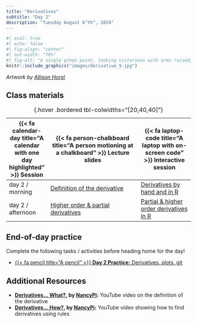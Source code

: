 ```yaml
---
title: "Derivatives"
subtitle: "Day 2"
description: "Tuesday August 6^th^, 2024"
---
```


```r
#| eval: true 
#| echo: false
#| fig-align: "center"
#| out-width: "70%" 
#| fig-alt: "A single green point, looking victorious with arms raised, which is now representing the yellow and blue points have converged (delta x is infinitely small). Text reads 'The expression for the instantaneous slope at any point on a function, aka the derivative, is found by (1) Finding an expression for the slope between two points on the function separated by delta x, and (2) evaluating that slope as the points get infinitely close together.'"
knitr::include_graphics("images/derivative_9.jpg")
```

:::{.gray-text .center-text}
*Artwork by [Allison Horst](https://allisonhorst.com/)*
:::

<!-- ## Pre-class prep -->

<!-- Install the following packages by running the following in your RStudio *Console*: -->

<!-- ```{r} -->
<!-- #| eval: false -->
<!-- #| echo: true -->
<!-- install.packages("ARTofR") # optional, but an awesome package for creating R script section headers -->
<!-- ``` -->

## Class materials

| {{< fa calendar-day title="A calendar with one day highlighted" >}} Session  | {{< fa person-chalkboard title="A person motioning at a chalkboard" >}} Lecture slides  |  {{< fa laptop-code title="A laptop with on-screen code" >}} Interactive session |
|-------------------|-----------------------------------------------------------------------------------------------------------------------------------------------------|----------------------------------------------------------------------------------|
| day 2 / morning   | [Definition of the derivative](slides/day2.1-slides.qmd){target="_blank"} | [Derivatives by hand and in R](interactive-sessions/interactive-session-2a.qmd) |
| day 2 / afternoon | [	Higher order & partial derivatives](slides/day2.2-slides.qmd){target="_blank"} | [Partial & higher order derivatives in R](interactive-sessions/interactive-session-2b.qmd) |
: {.hover .bordered tbl-colwidths="[20,40,40]"} 

## End-of-day practice

Complete the following tasks / activities before heading home for the day!

- [{{< fa pencil title="A pencil" >}} **Day 2 Practice:** Derivatives, plots, git](eod-practice/eod-day2.qmd)

## Additional Resources
- **[Derivatives... What?](https://www.youtube.com/watch?v=-ktrtzYVk_I), by [NancyPi](https://www.youtube.com/@NancyPi):** YouTube video on the definition of the derivative
- **[Derivatives... How?](https://www.youtube.com/watch?v=QqF3i1pnyzU&t=0s), by [NancyPi](https://www.youtube.com/@NancyPi):** YouTube video showing how to find derivatives using rules
